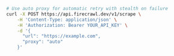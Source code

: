 ```bash cURL
# Use auto proxy for automatic retry with stealth on failure
curl -X POST https://api.firecrawl.dev/v1/scrape \
    -H 'Content-Type: application/json' \
    -H 'Authorization: Bearer YOUR_API_KEY' \
    -d '{
      "url": "https://example.com",
      "proxy": "auto"
    }'
```
